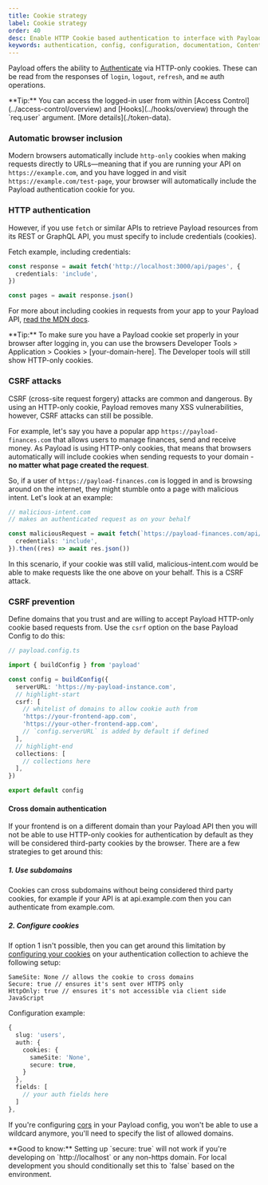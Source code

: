 ```yaml
---
title: Cookie strategy
label: Cookie strategy
order: 40
desc: Enable HTTP Cookie based authentication to interface with Payload.
keywords: authentication, config, configuration, documentation, Content Management System, cms, headless, javascript, node, react, nextjs
---
```


Payload offers the ability to [Authenticate](./overview) via HTTP-only cookies. These can be read from the responses of `login`, `logout`, `refresh`, and `me` auth operations.

<Banner type="success">
  **Tip:** You can access the logged-in user from within [Access
  Control](../access-control/overview) and [Hooks](../hooks/overview) through
  the `req.user` argument. [More details](./token-data).
</Banner>

### Automatic browser inclusion

Modern browsers automatically include `http-only` cookies when making requests directly to URLs—meaning that if you are running your API on `https://example.com`, and you have logged in and visit `https://example.com/test-page`, your browser will automatically include the Payload authentication cookie for you.

### HTTP authentication

However, if you use `fetch` or similar APIs to retrieve Payload resources from its REST or GraphQL API, you must specify to include credentials (cookies).

Fetch example, including credentials:

```ts
const response = await fetch('http://localhost:3000/api/pages', {
  credentials: 'include',
})

const pages = await response.json()
```

For more about including cookies in requests from your app to your Payload API, [read the MDN docs](https://developer.mozilla.org/en-US/docs/Web/API/Fetch_API/Using_Fetch#Sending_a_request_with_credentials_included).

<Banner type="success">
  **Tip:** To make sure you have a Payload cookie set properly in your browser
  after logging in, you can use the browsers Developer Tools > Application >
  Cookies > [your-domain-here]. The Developer tools will still show HTTP-only
  cookies.
</Banner>

### CSRF attacks

CSRF (cross-site request forgery) attacks are common and dangerous. By using an HTTP-only cookie, Payload removes many XSS vulnerabilities, however, CSRF attacks can still be possible.

For example, let's say you have a popular app `https://payload-finances.com` that allows users to manage finances, send and receive money. As Payload is using HTTP-only cookies, that means that browsers automatically will include cookies when sending requests to your domain - **no matter what page created the request**.

So, if a user of `https://payload-finances.com` is logged in and is browsing around on the internet, they might stumble onto a page with malicious intent. Let's look at an example:

```ts
// malicious-intent.com
// makes an authenticated request as on your behalf

const maliciousRequest = await fetch(`https://payload-finances.com/api/me`, {
  credentials: 'include',
}).then((res) => await res.json())
```

In this scenario, if your cookie was still valid, malicious-intent.com would be able to make requests like the one above on your behalf. This is a CSRF attack.

### CSRF prevention

Define domains that you trust and are willing to accept Payload HTTP-only cookie based requests from. Use the `csrf` option on the base Payload Config to do this:

```ts
// payload.config.ts

import { buildConfig } from 'payload'

const config = buildConfig({
  serverURL: 'https://my-payload-instance.com',
  // highlight-start
  csrf: [
    // whitelist of domains to allow cookie auth from
    'https://your-frontend-app.com',
    'https://your-other-frontend-app.com',
    // `config.serverURL` is added by default if defined
  ],
  // highlight-end
  collections: [
    // collections here
  ],
})

export default config
```

#### Cross domain authentication

If your frontend is on a different domain than your Payload API then you will not be able to use HTTP-only cookies for authentication by default as they will be considered third-party cookies by the browser.
There are a few strategies to get around this:

##### 1. Use subdomains

Cookies can cross subdomains without being considered third party cookies, for example if your API is at api.example.com then you can authenticate from example.com.

##### 2. Configure cookies

If option 1 isn't possible, then you can get around this limitation by [configuring your cookies](./overview#config-options) on your authentication collection to achieve the following setup:

```
SameSite: None // allows the cookie to cross domains
Secure: true // ensures it's sent over HTTPS only
HttpOnly: true // ensures it's not accessible via client side JavaScript
```

Configuration example:

```ts
{
  slug: 'users',
  auth: {
    cookies: {
      sameSite: 'None',
      secure: true,
    }
  },
  fields: [
    // your auth fields here
  ]
},
```

If you're configuring [cors](../production/preventing-abuse#cross-origin-resource-sharing-cors) in your Payload config, you won't be able to use a wildcard anymore, you'll need to specify the list of allowed domains.

<Banner type="success">
  **Good to know:** Setting up `secure: true` will not work if you're developing
  on `http://localhost` or any non-https domain. For local development you
  should conditionally set this to `false` based on the environment.
</Banner>
